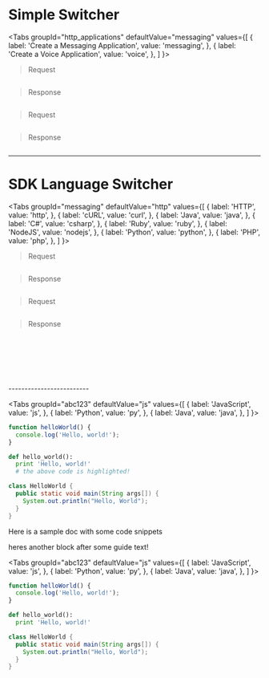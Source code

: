 
# Simple Switcher

<Tabs
  groupId="http_applications"
  defaultValue="messaging"
  values={[
    { label: 'Create a Messaging Application', value: 'messaging', },
    { label: 'Create a Voice Application', value: 'voice', },
  ]
}>
<TabItem value="messaging">

> Request

```xml

```

> Response

```xml

```

</TabItem>
<TabItem value="voice">

> Request

```xml

```

> Response

```xml

```

</TabItem>
</Tabs>

-------------------------
# SDK Language Switcher

<Tabs
  groupId="messaging"
  defaultValue="http"
  values={[
    { label: 'HTTP', value: 'http', },
    { label: 'cURL', value: 'curl', },
    { label: 'Java', value: 'java', },
    { label: 'C#', value: 'csharp', },
    { label: 'Ruby', value: 'ruby', },
    { label: 'NodeJS', value: 'nodejs', },
    { label: 'Python', value: 'python', },
    { label: 'PHP', value: 'php', },
  ]
}>
<TabItem value="http">

> Request

```http

```

> Response

```json

```

</TabItem>
<TabItem value="curl">

> Request

```curl

```

> Response

```json

```

</TabItem>
<TabItem value="java">

```java

```

</TabItem>
<TabItem value="csharp">

```csharp

```

</TabItem>
<TabItem value="ruby">

```ruby

```

</TabItem>
<TabItem value="nodejs">

```js

```

</TabItem>
<TabItem value="python">

```python

```

</TabItem>
<TabItem value="php">

```php

```

</TabItem>
</Tabs>
-------------------------

<Tabs
  groupId="abc123"
  defaultValue="js"
  values={[
    { label: 'JavaScript', value: 'js', },
    { label: 'Python', value: 'py', },
    { label: 'Java', value: 'java', },
  ]
}>
<TabItem value="js">

```js
function helloWorld() {
  console.log('Hello, world!');
}
```

</TabItem>
<TabItem value="py">

```py {1-2}
def hello_world():
  print 'Hello, world!'
  # the above code is highlighted!
```

</TabItem>
<TabItem value="java">

```java
class HelloWorld {
  public static void main(String args[]) {
    System.out.println("Hello, World");
  }
}
```

</TabItem>
</Tabs>

Here is a sample doc with some code snippets

heres another block after some guide text!

<Tabs
  groupId="abc123"
  defaultValue="js"
  values={[
    { label: 'JavaScript', value: 'js', },
    { label: 'Python', value: 'py', },
    { label: 'Java', value: 'java', },
  ]
}>
<TabItem value="js">

```js
function helloWorld() {
  console.log('Hello, world!');
}
```

</TabItem>
<TabItem value="py">

```py
def hello_world():
  print 'Hello, world!'
```

</TabItem>
<TabItem value="java">

```java
class HelloWorld {
  public static void main(String args[]) {
    System.out.println("Hello, World");
  }
}
```

</TabItem>
</Tabs>
